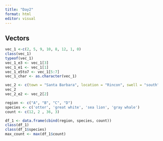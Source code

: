 ```yaml
---
title: "Day2"
format: html
editor: visual
---
```


## Vectors

```r
vec_1 <-c(2, 5, 9, 10, 8, 12, 1, 0)
class(vec_1)
typeof(vec_1)
vec_1_e3 <- vec_1[3]
vec_1_e1 <- vec_1[1]
vec_1_e5to7 <- vec_1[5:7]
vec_1_char <- as.character(vec_1)
```

```r
vec_2 <- c(town = "Santa Barbara", location = "Rincon", swell = "south")
vec_2
vec_2_e2 <- vec_2[2]
```

```r
region <- c("A", "B", "C", "D")
species <- c('otter', 'great white', 'sea lion', 'gray whale')
count <- c(12, 2 , 36, 3)

df_1 <- data.frame(cbind(region, species, count))
class(df_1)
class(df_1$species)
max_count <- max(df_1$count)
```

```r

```
